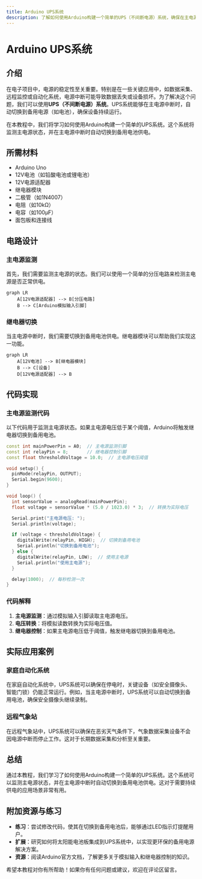 ```yaml
---
title: Arduino UPS系统
description: 了解如何使用Arduino构建一个简单的UPS（不间断电源）系统，确保在主电源中断时设备仍能正常运行。
---
```


# Arduino UPS系统

## 介绍

在电子项目中，电源的稳定性至关重要。特别是在一些关键应用中，如数据采集、远程监控或自动化系统，电源中断可能导致数据丢失或设备损坏。为了解决这个问题，我们可以使用**UPS（不间断电源）系统**。UPS系统能够在主电源中断时，自动切换到备用电源（如电池），确保设备持续运行。

在本教程中，我们将学习如何使用Arduino构建一个简单的UPS系统。这个系统将监测主电源状态，并在主电源中断时自动切换到备用电池供电。

## 所需材料

- Arduino Uno
- 12V电池（如铅酸电池或锂电池）
- 12V电源适配器
- 继电器模块
- 二极管（如1N4007）
- 电阻（如10kΩ）
- 电容（如100µF）
- 面包板和连接线

## 电路设计

### 主电源监测

首先，我们需要监测主电源的状态。我们可以使用一个简单的分压电路来检测主电源是否正常供电。

```mermaid
graph LR
    A[12V电源适配器] --> B[分压电路]
    B --> C[Arduino模拟输入引脚]
```

### 继电器切换

当主电源中断时，我们需要切换到备用电池供电。继电器模块可以帮助我们实现这一功能。

```mermaid
graph LR
    A[12V电池] --> B[继电器模块]
    B --> C[设备]
    D[12V电源适配器] --> B
```

## 代码实现

### 主电源监测代码

以下代码用于监测主电源状态。如果主电源电压低于某个阈值，Arduino将触发继电器切换到备用电池。

```cpp
const int mainPowerPin = A0;  // 主电源监测引脚
const int relayPin = 8;       // 继电器控制引脚
const float thresholdVoltage = 10.0;  // 主电源电压阈值

void setup() {
  pinMode(relayPin, OUTPUT);
  Serial.begin(9600);
}

void loop() {
  int sensorValue = analogRead(mainPowerPin);
  float voltage = sensorValue * (5.0 / 1023.0) * 3;  // 转换为实际电压

  Serial.print("主电源电压: ");
  Serial.println(voltage);

  if (voltage < thresholdVoltage) {
    digitalWrite(relayPin, HIGH);  // 切换到备用电池
    Serial.println("切换到备用电池");
  } else {
    digitalWrite(relayPin, LOW);  // 使用主电源
    Serial.println("使用主电源");
  }

  delay(1000);  // 每秒检测一次
}
```

### 代码解释

1. **主电源监测**：通过模拟输入引脚读取主电源电压。
2. **电压转换**：将模拟读数转换为实际电压值。
3. **继电器控制**：如果主电源电压低于阈值，触发继电器切换到备用电池。

## 实际应用案例

### 家庭自动化系统

在家庭自动化系统中，UPS系统可以确保在停电时，关键设备（如安全摄像头、智能门锁）仍能正常运行。例如，当主电源中断时，UPS系统可以自动切换到备用电池，确保安全摄像头继续录制。

### 远程气象站

在远程气象站中，UPS系统可以确保在恶劣天气条件下，气象数据采集设备不会因电源中断而停止工作。这对于长期数据采集和分析至关重要。

## 总结

通过本教程，我们学习了如何使用Arduino构建一个简单的UPS系统。这个系统可以监测主电源状态，并在主电源中断时自动切换到备用电池供电。这对于需要持续供电的应用场景非常有用。

## 附加资源与练习

- **练习**：尝试修改代码，使其在切换到备用电池后，能够通过LED指示灯提醒用户。
- **扩展**：研究如何将太阳能电池板集成到UPS系统中，以实现更环保的备用电源解决方案。
- **资源**：阅读Arduino官方文档，了解更多关于模拟输入和继电器控制的知识。

希望本教程对你有所帮助！如果你有任何问题或建议，欢迎在评论区留言。